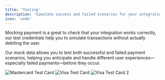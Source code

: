 ```yaml
---
title: 'Testing'
description: 'Simulate success and failed scenarios for your integrations.'
icon: 'code'
---
```


Mocking payment is a great to check that your integration works correctly, our test credentials help you to simulate transactions without actually debiting the user.

Our mock data allows you to test both successful and failed payment scenarios, helping you anticipate and handle different user experiences—especially failed payments—before they occur.

<img 
  src="/images/test-mc-2.png"
  alt="Mastercard Test Card"
/>
<img 
  src="/images/test-visa-3.png"
  alt="Visa Test Card"
/>
<img 
  src="/images/test-visa-4.png"
  alt="Visa Test Card 2"
/>